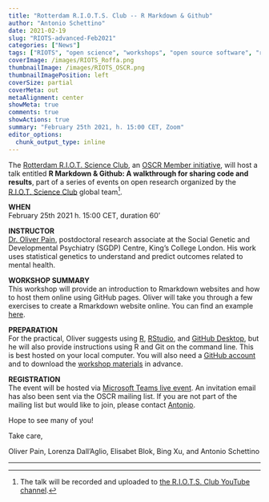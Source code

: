 ```yaml
---
title: "Rotterdam R.I.O.T.S. Club -- R Markdown & Github"
author: "Antonio Schettino"
date: 2021-02-19
slug: "RIOTS-advanced-Feb2021"
categories: ["News"]
tags: ["RIOTS", "open science", "workshops", "open source software", "reproducible analysis"]
coverImage: /images/RIOTS_Roffa.png
thumbnailImage: /images/RIOTS_OSCR.png
thumbnailImagePosition: left
coverSize: partial
coverMeta: out
metaAlignment: center
showMeta: true
comments: true
showActions: true
summary: "February 25th 2021, h. 15:00 CET, Zoom"
editor_options: 
  chunk_output_type: inline
---
```


The [Rotterdam R.I.O.T. Science Club](https://www.riotsciencenl.com/), an [OSCR Member initiative](https://www.openscience-rotterdam.com/2020/03/oscr-riots/), will host a talk entitled **R Markdown & Github: A walkthrough for sharing code and results**, part of a series of events on open research organized by the [R.I.O.T. Science Club](http://riotscience.co.uk/) global team[^1].

**WHEN**   
February 25th 2021 h. 15:00 CET, duration 60'

**INSTRUCTOR**   
[Dr. Oliver Pain](https://www.kcl.ac.uk/people/oliver-pain), postdoctoral research associate at the Social Genetic and Developmental Psychiatry (SGDP) Centre, King’s College London. His work uses statistical genetics to understand and predict outcomes related to mental health.

**WORKSHOP SUMMARY**   
This workshop will provide an introduction to Rmarkdown websites and how to host them online using GitHub pages. Oliver will take you through a few exercises to create a Rmarkdown website online. You can find an example [here](https://opain.github.io/MDD-TWAS/).

**PREPARATION**   
For the practical, Oliver suggests using [R](https://cran.r-project.org/), [RStudio](https://rstudio.com/products/rstudio/), and [GitHub Desktop](https://desktop.github.com/), but he will also provide instructions using R and Git on the command line. This is best hosted on your local computer. You will also need a [GitHub account](https://github.com/join?source=header-home) and to download the [workshop materials](https://drive.google.com/file/d/1x_ZW5LjilAYdVmwqZzgNw2UPw6tNsssz/view) in advance.

**REGISTRATION**   
The event will be hosted via [Microsoft Teams live event](bit.ly/3ufZst2). An invitation email has also been sent via the OSCR mailing list. If you are not part of the mailing list but would like to join, please contact [Antonio](mailto:schettino@eur.nl).

Hope to see many of you!

Take care,

Oliver Pain, Lorenza Dall'Aglio, Elisabet Blok, Bing Xu, and Antonio Schettino

***

[^1]: The talk will be recorded and uploaded to [the R.I.O.T.S. Club YouTube channel](https://www.youtube.com/c/RIOTScienceClub/videos).
